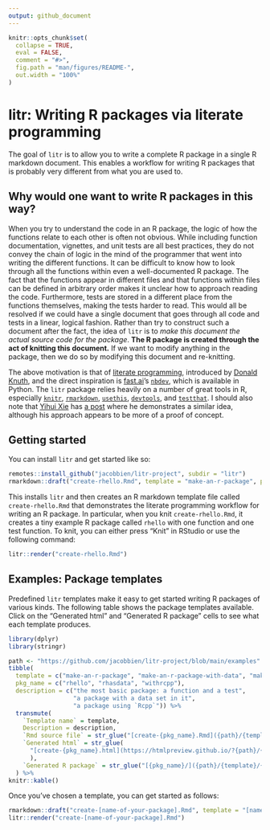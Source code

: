 ```yaml
---
output: github_document
---
```


<!-- README.md is generated from README.Rmd. Please edit that file -->

```r
knitr::opts_chunk$set(
  collapse = TRUE,
  eval = FALSE,
  comment = "#>",
  fig.path = "man/figures/README-",
  out.width = "100%"
)
```

# litr: Writing R packages via literate programming

<!-- badges: start -->
<!-- badges: end -->

The goal of `litr` is to allow you to write a complete R package in a single R markdown document. This enables a workflow for writing R packages that is probably very different from what you are used to.

## Why would one want to write R packages in this way?

When you try to understand the code in an R package, the logic of how the functions relate to each other is often not obvious.  While including function documentation, vignettes, and unit tests are all best practices, they do not convey the chain of logic in the mind of the programmer that went into writing the different functions.  It can be difficult to know how to look through all the functions within even a well-documented R package.  The fact that the functions appear in different files and that functions within files can be defined in arbitrary order makes it unclear how to approach reading the code.  Furthermore, tests are stored in a different place from the functions themselves, making the tests harder to read.  This would all be resolved if we could have a single document that goes through all code and tests in a linear, logical fashion.  Rather than try to construct such a document after the fact, the idea of `litr` is to *make this document the actual source code for the package*.  **The R package is created through the act of knitting this document.**  If we want to modify anything in the package, then we do so by modifying this document and re-knitting.

The above motivation is that of [literate programming](https://en.wikipedia.org/wiki/Literate_programming), introduced by [Donald Knuth](https://www-cs-faculty.stanford.edu/~knuth/), and the direct inspiration is [fast.ai](https://www.fast.ai/about/)'s [`nbdev`](https://nbdev.fast.ai/), which is available in Python.  The `litr` package relies heavily on a number of great tools in R, especially [`knitr`](https://yihui.org/knitr/), [`rmarkdown`](https://rmarkdown.rstudio.com/docs/index.html), [`usethis`](https://usethis.r-lib.org/), [`devtools`](https://devtools.r-lib.org/), and [`testthat`](https://testthat.r-lib.org/).  I should also note that [Yihui Xie](https://yihui.org/en/) has [a post](https://yihui.org/rlp/) where he demonstrates a similar idea, although his approach appears to be more of a proof of concept.

## Getting started

You can install `litr` and get started like so:

```r
remotes::install_github("jacobbien/litr-project", subdir = "litr")
rmarkdown::draft("create-rhello.Rmd", template = "make-an-r-package", package = "litr")
```

This installs `litr` and then creates an R markdown template file called `create-rhello.Rmd` that demonstrates the literate programming workflow for writing an R package.  In particular, when you knit `create-rhello.Rmd`, it creates a tiny example R package called `rhello` with one function and one test function.  To knit, you can either press "Knit" in RStudio or use the following command:

```r
litr::render("create-rhello.Rmd")
```

## Examples: Package templates

Predefined `litr` templates make it easy to get started writing R packages of various kinds.  The following table shows the package templates available.  Click on the "Generated html" and "Generated R package" cells to see what each template produces.

```r
library(dplyr)
library(stringr)
```

```r
path <- "https://github.com/jacobbien/litr-project/blob/main/examples"
tibble(
  template = c("make-an-r-package", "make-an-r-package-with-data", "make-an-r-package-with-rcpp"),
  pkg_name = c("rhello", "rhasdata", "withrcpp"),
  description = c("the most basic package: a function and a test",
                  "a package with a data set in it",
                  "a package using `Rcpp`")) %>% 
  transmute(
    `Template name` = template,
    Description = description,
    `Rmd source file` = str_glue("[create-{pkg_name}.Rmd]({path}/{template}/create-{pkg_name}.Rmd)"),
    `Generated html` = str_glue(
      "[create-{pkg_name}.html](https://htmlpreview.github.io/?{path}/{template}/create-{pkg_name}.html)"
      ),
    `Generated R package` = str_glue("[{pkg_name}/]({path}/{template}/{pkg_name})")
  ) %>% 
knitr::kable()
```

Once you've chosen a template, you can get started as follows:

```r
rmarkdown::draft("create-[name-of-your-package].Rmd", template = "[name-of-template]", package = "litr")
litr::render("create-[name-of-your-package].Rmd")
```

